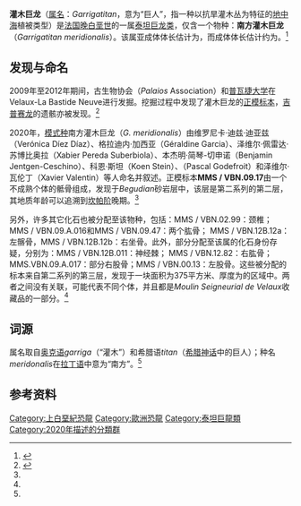 {{Automatic taxobox
| fossil_range = [[白垩纪|白垩纪]]晚期，{{fossilrange|74|70|latest=66}}
| image = 
| image_caption = 
| authority = Díaz ''et al.'', 2020 
| display_parents = 2
| taxon = Garrigatitan
| type_species = '''南方灌木巨龙''<br/>Garrigatitan meridionalis'''''
| type_species_authority = Díaz ''et al.'', 2020
}}

'''灌木巨龙'''（[[属名|属名]]：''Garrigatitan''，意为“{{le|地中海灌木|garrigue|灌木|garrigue}}巨人”，指一种以抗旱灌木丛为特征的[[地中海|地中海]]植被类型）是[[法国|法国]][[晚白垩世|晚白垩世]]{{le|蜥蜴砂岩组|Grès à Reptiles Formation}}的一属[[泰坦巨龙类|泰坦巨龙类]]，仅含一个物种：'''南方灌木巨龙'''（''Garrigatitan meridionalis''）。该属亚成体体长估计为{{conv|4-6|m|ft|abbr=}}，而成体体长估计约为{{conv|12-16|m|ft|abbr=}}。<ref name=Diaz2020>{{Cite journal|last1=Díez Díaz|first1=Verónica|last2=Garcia|first2=Géraldine|last3=Pereda Suberbiola|first3=Xabier|last4=Jentgen-Ceschino|first4=Benjamin|last5=Stein|first5=Koen|last6=Godefroit|first6=Pascal|last7=Valentin|first7=Xavier|date=2020-12-21|title=A new titanosaur (Dinosauria: Sauropoda) from the Upper Cretaceous of Velaux-La-Bastide Neuve (southern France)|url=https://www.tandfonline.com/doi/full/10.1080/08912963.2020.1841184|journal=Historical Biology|language=en|pages=1–20|doi=10.1080/08912963.2020.1841184|issn=0891-2963|access-date=2021-02-18|archive-date=2021-03-01|archive-url=https://web.archive.org/web/20210301084925/https://www.tandfonline.com/doi/full/10.1080/08912963.2020.1841184|dead-url=no}}</ref>

==发现与命名==
2009年至2012年期间，古生物协会（''Palaios'' Association）和[[普瓦捷大学|普瓦捷大学]]在Velaux-La Bastide Neuve进行发掘。挖掘过程中发现了灌木巨龙的[[正模标本|正模标本]]，[[吉普赛龙|吉普赛龙]]的遗骸亦被发现。<ref>{{Cite journal|author1=B. Vila |author2=A. Galobart |author3=J.U. Canudo |author4=J. Le Loeff |display-authors=et al |year=2012 |title=The diversity of sauropod dinosaurs and their first taxonomic succession from the latest Cretaceous of southwestern Europe: Clues to demise and extinction |journal=Palaeogeography, Palaeoclimatology, Palaeoecology |volume=350-352 |issue=15 |pages=19–38 |doi=10.1016/j.palaeo.2012.06.008 |bibcode=2012PPP...350...19V }}</ref>

2020年，[[模式种|模式种]]南方灌木巨龙（''G. meridionalis''）由维罗尼卡·迪兹·迪亚兹（Verónica Díez Díaz）、格拉迪内·加西亚（Géraldine Garcia）、泽维尔·佩雷达·苏博比奥拉（Xabier Pereda Suberbiola）、本杰明·简琴-切申诺（Benjamin Jentgen-Ceschino）、科恩·斯坦（Koen Stein）、{{le|帕斯卡·迦德弗利兹|Pascal Godefroit}}（Pascal Godefroit）和泽维尔·瓦伦丁（Xavier Valentin）等人命名并叙述。正模标本'''MMS / VBN.09.17'''由一个不成熟个体的骶骨组成，发现于''Begudian''砂岩层中，该层是第二系列的第二层，其地质年龄可以追溯到[[坎帕阶|坎帕阶]]晚期。<ref name=Diaz2020 />

另外，许多其它化石也被分配至该物种，包括：MMS / VBN.02.99：颈椎； MMS / VBN.09.A.016和MMS / VBN.09.47：两个肱骨； MMS / VBN.12B.12a：左髂骨，MMS / VBN.12B.12b：右坐骨。此外，部分分配至该属的化石身份存疑，分别为：MMS / VBN.12B.011：神经棘； MMS / VBN.12.82：右肱骨； MMS.VBN.09.A.017：部分右股骨；MMS / VBN.00.13：左股骨。这些被分配的标本来自第二系列的第三层，发现于一块面积为375平方米、厚度为{{conv|1.2|m|ft}}的区域中。两者之间没有关联，可能代表不同个体，并且都是''Moulin Seigneurial de Velaux''收藏品的一部分。<ref name=Diaz2020 />

==词源==
属名取自[[奥克语|奥克语]]''garriga''（“灌木”）和希腊语''titan''（[[希腊神话|希腊神话]]中的巨人）；种名''meridonalis''在[[拉丁语|拉丁语]]中意为“南方”。<ref name=Diaz2020 />

== 参考资料 ==
{{reflist}}

{{Sauropodomorpha|T.}}
{{Taxonbar}}

[[Category:上白堊紀恐龍|Category:上白堊紀恐龍]]
[[Category:歐洲恐龍|Category:歐洲恐龍]]
[[Category:泰坦巨龍類|Category:泰坦巨龍類]]
[[Category:2020年描述的分類群|Category:2020年描述的分類群]]